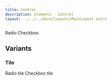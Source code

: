```yaml
---
title: Control
description: elements - Control
layout: ../../../docs/layouts/MainLayout.astro
---
```



<ComponentWrapper>
<Control type="radio" name="radio" value="radio" id="radio1">
	Radio
</Control>

<Control type="checkbox" name="checkbox" value="checkbox" id="checkbox1">
	Checkbox
</Control>
</ComponentWrapper>

## Variants

### Tile

<ComponentWrapper>
	<Control variant="tile" type="radio" name="radio" value="radio" id="radio2">
		Radio tile
	</Control>
</ComponentWrapper>

<ComponentWrapper>
	<Control
		variant="tile"
		type="checkbox"
		name="checkbox"
		value="checkbox"
		id="checkbox2"
	>
		Checkbox tile
	</Control>
</ComponentWrapper>
